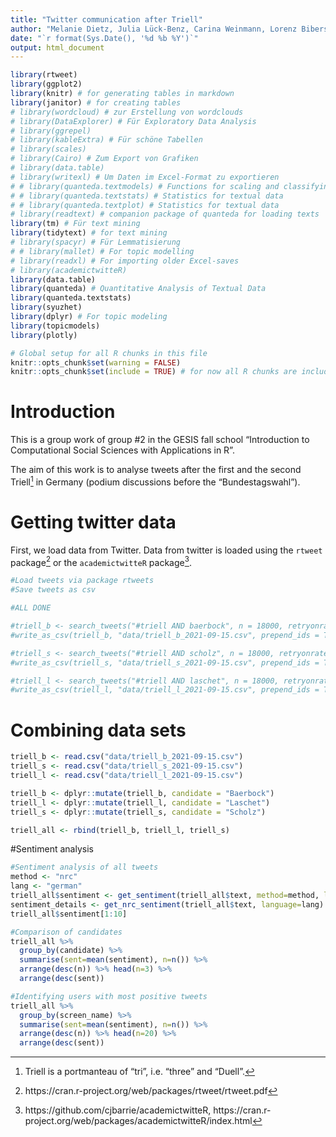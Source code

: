 ```yaml
---
title: "Twitter communication after Triell"
author: "Melanie Dietz, Julia Lück-Benz, Carina Weinmann, Lorenz Biberstein, Gabor Scheiring"
date: "`r format(Sys.Date(), '%d %b %Y')`"
output: html_document
---
```


```r
library(rtweet)
library(ggplot2)
library(knitr) # for generating tables in markdown
library(janitor) # for creating tables
# library(wordcloud) # zur Erstellung von wordclouds
# library(DataExplorer) # Für Exploratory Data Analysis
# library(ggrepel)
# library(kableExtra) # Für schöne Tabellen
# library(scales)
# library(Cairo) # Zum Export von Grafiken
# library(data.table)
# library(writexl) # Um Daten im Excel-Format zu exportieren
# # library(quanteda.textmodels) # Functions for scaling and classifying textual data
# # library(quanteda.textstats) # Statistics for textual data
# # library(quanteda.textplot) # Statistics for textual data 
# library(readtext) # companion package of quanteda for loading texts
library(tm) # Für text mining
library(tidytext) # for text mining
# library(spacyr) # Für Lemmatisierung
# # library(mallet) # For topic modelling
# library(readxl) # For importing older Excel-saves
# library(academictwitteR)
library(data.table)
library(quanteda) # Quantitative Analysis of Textual Data 
library(quanteda.textstats)
library(syuzhet)
library(dplyr) # For topic modeling
library(topicmodels)
library(plotly)
```


```r
# Global setup for all R chunks in this file
knitr::opts_chunk$set(warning = FALSE)
knitr::opts_chunk$set(include = TRUE) # for now all R chunks are included, can be taken out here later
```

# Introduction

This is a group work of group #2 in the GESIS fall school "Introduction to Computational Social Sciences with Applications in R". 

The aim of this work is to analyse tweets after the first and the second Triell^[Triell is a portmanteau of "tri", i.e. "three" and "Duell".] in Germany (podium discussions before the "Bundestagswahl").

# Getting twitter data

First, we load data from Twitter. Data from twitter is loaded using the `rtweet` package^[https://cran.r-project.org/web/packages/rtweet/rtweet.pdf] or the `academictwitteR` package^[https://github.com/cjbarrie/academictwitteR, https://cran.r-project.org/web/packages/academictwitteR/index.html]. 

```r
#Load tweets via package rtweets
#Save tweets as csv

#ALL DONE 

#triell_b <- search_tweets("#triell AND baerbock", n = 18000, retryonratelimit = TRUE, include_rts = FALSE, lang = "de")
#write_as_csv(triell_b, "data/triell_b_2021-09-15.csv", prepend_ids = TRUE, na = "", fileEncoding = "UTF-8")

#triell_s <- search_tweets("#triell AND scholz", n = 18000, retryonratelimit = TRUE, include_rts = FALSE, lang = "de")
#write_as_csv(triell_s, "data/triell_s_2021-09-15.csv", prepend_ids = TRUE, na = "", fileEncoding = "UTF-8")

#triell_l <- search_tweets("#triell AND laschet", n = 18000, retryonratelimit = TRUE, include_rts = FALSE, lang = "de")
#write_as_csv(triell_l, "data/triell_l_2021-09-15.csv", prepend_ids = TRUE, na = "", fileEncoding = "UTF-8")
```

# Combining data sets

```r
triell_b <- read.csv("data/triell_b_2021-09-15.csv")
triell_s <- read.csv("data/triell_s_2021-09-15.csv")
triell_l <- read.csv("data/triell_l_2021-09-15.csv")

triell_b <- dplyr::mutate(triell_b, candidate = "Baerbock")
triell_l <- dplyr::mutate(triell_l, candidate = "Laschet")
triell_s <- dplyr::mutate(triell_s, candidate = "Scholz")

triell_all <- rbind(triell_b, triell_l, triell_s)
```

#Sentiment analysis

```r
#Sentiment analysis of all tweets
method <- "nrc"
lang <- "german"
triell_all$sentiment <- get_sentiment(triell_all$text, method=method, language=lang)
sentiment_details <- get_nrc_sentiment(triell_all$text, language=lang)
triell_all$sentiment[1:10]

#Comparison of candidates
triell_all %>% 
  group_by(candidate) %>% 
  summarise(sent=mean(sentiment), n=n()) %>% 
  arrange(desc(n)) %>% head(n=3) %>% 
  arrange(desc(sent))

#Identifying users with most positive tweets
triell_all %>% 
  group_by(screen_name) %>% 
  summarise(sent=mean(sentiment), n=n()) %>% 
  arrange(desc(n)) %>% head(n=20) %>% 
  arrange(desc(sent))
```

